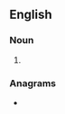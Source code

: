 {{also|tar papers}}
==English==

===Noun===
{{head|en|noun form}}

# {{plural of|en|tarpaper}}

===Anagrams===
* {{anagrams|en|a=aaepprrst|art papers|spare part}}